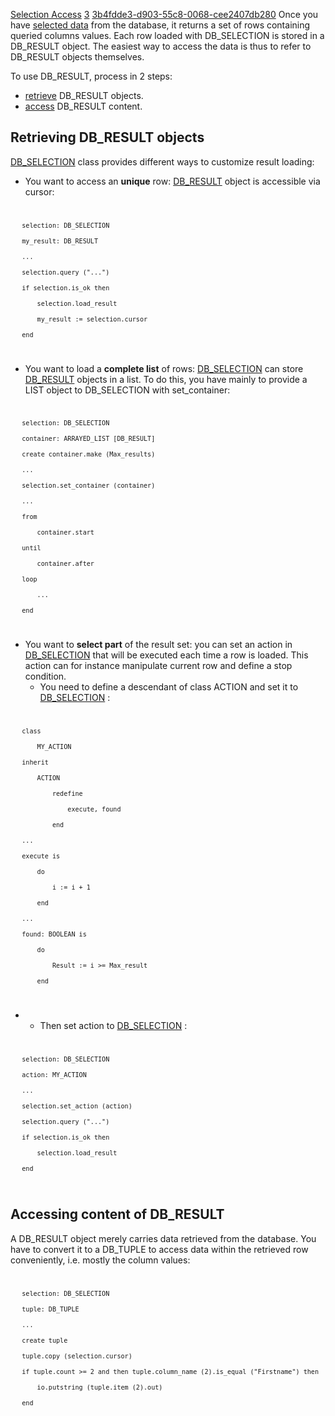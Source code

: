 [[Property:title|Selection Access]]
[[Property:weight|3]]
[[Property:uuid|3b4fdde3-d903-55c8-0068-cee2407db280]]
Once you have [[Database Selection|selected data]]  from the database, it returns a set of rows containing queried columns values. Each row loaded with DB_SELECTION is stored in a DB_RESULT object. The easiest way to access the data is thus to refer to DB_RESULT objects themselves. 


{{note|Take a look at the [[Data Object Coupling|Database/Eiffel objects Coupling]]  to learn advanced data handling features. }}

To use DB_RESULT, process in 2 steps:
*  [[#retrieve|retrieve]]  DB_RESULT objects. 
*  [[#access|access]]  DB_RESULT content. 

==Retrieving DB_RESULT objects==

[[ref:/libraries/store/reference/db_selection_flatshort|DB_SELECTION]]  class provides different ways to customize result loading:
* You want to access an '''unique''' row: [[ref:/libraries/store/reference/db_result_flatshort|DB_RESULT]]  object is accessible via cursor:
<code>
	selection: DB_SELECTION
	my_result: DB_RESULT
	...
	selection.query ("...")
	if selection.is_ok then
		selection.load_result
		my_result := selection.cursor
	end
</code>

* You want to load a '''complete list''' of rows: [[ref:/libraries/store/reference/db_selection_flatshort|DB_SELECTION]]  can store [[ref:/libraries/store/reference/db_result_flatshort|DB_RESULT]]  objects in a list. To do this, you have mainly to provide a LIST object to DB_SELECTION with set_container:
<code>
	selection: DB_SELECTION
	container: ARRAYED_LIST [DB_RESULT]
	create container.make (Max_results)
	...
	selection.set_container (container)
	...
	from
		container.start
	until
		container.after
	loop
		...
	end
</code>

{{tip|Provide [[ref:/libraries/store/reference/db_selection_flatshort|DB_SELECTION]]  with the LIST structure convenient for what you need to do with the results. }}

* You want to '''select part''' of the result set: you can set an action in [[ref:/libraries/store/reference/db_selection_flatshort|DB_SELECTION]]  that will be executed each time a row is loaded. This action can for instance manipulate current row and define a stop condition. 
** You need to define a descendant of class ACTION and set it to [[ref:/libraries/store/reference/db_selection_flatshort|DB_SELECTION]] :
<code>
	class
		MY_ACTION
	inherit
		ACTION
			redefine
				execute, found
			end
	...
	execute is
		do
			i := i + 1
		end
	...
	found: BOOLEAN is
		do
			Result := i >= Max_result
		end
</code>
** Then set action to [[ref:/libraries/store/reference/db_selection_flatshort|DB_SELECTION]] :
<code>
	selection: DB_SELECTION
	action: MY_ACTION
	...
	selection.set_action (action)
	selection.query ("...")
	if selection.is_ok then
		selection.load_result
	end
</code>



==Accessing content of DB_RESULT==

A DB_RESULT object merely carries data retrieved from the database. You have to convert it to a DB_TUPLE to access data within the retrieved row conveniently, i.e. mostly the column values:
<code>
	selection: DB_SELECTION
	tuple: DB_TUPLE
	...
	create tuple
	tuple.copy (selection.cursor)
	if tuple.count >= 2 and then tuple.column_name (2).is_equal ("Firstname") then
		io.putstring (tuple.item (2).out)
	end
</code>


{{seealso|<br/>
[[Database Selection|Performing a database selection.]]  <br/>
[[Data Object Coupling|Coupling database data and Eiffel objects.]]  <br/>
}}



